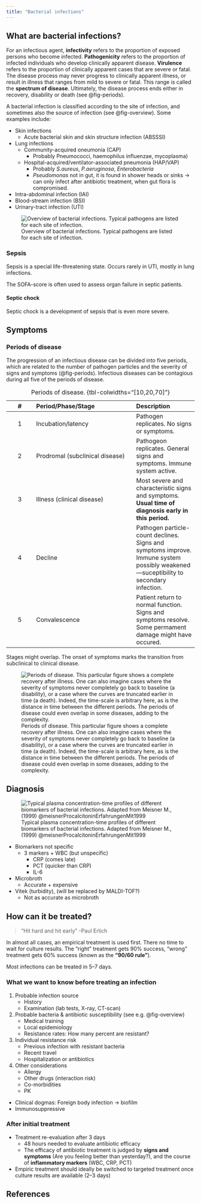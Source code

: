 ```yaml
---
title: "Bacterial infections"
---
```


## What are bacterial infections?

For an infectious agent, **infectivity** refers to the proportion of exposed persons who become infected.
**Pathogenicity** refers to the proportion of infected individuals who develop clinically apparent disease.
**Virulence** refers to the proportion of clinically apparent cases that are severe or fatal.
The disease process may never progress to clinically apparent illness, or result in illness that ranges from mild to severe or fatal. This range is called the **spectrum of disease**.
Ultimately, the disease process ends either in recovery, disability or death (see @fig-periods).

A bacterial infection is classified according to the site of infection, and sometimes also the source of infection (see @fig-overview). Some examples include:

* Skin infections
  * Acute bacterial skin and skin structure infection (ABSSSI)
* Lung infections
  * Community-acquired oneumonia (CAP)
    * Probably Pneumococci, haemophilus influenzae, mycoplasma)
  * Hospital-acquired/ventilator-associated pneumonia (HAP/VAP)
    * Probably *S.aureus*, *P.aeruginosa*, *Enterobacteria*
    * *Pseudomonas* not in gut, it is found in shower heads or sinks -> can only infect after antibiotic treatment, when gut flora is compromised.
* Intra-abdominal infection (IAI)
* Blood-stream infection (BSI)
* Urinary-tract infection (UTI)

![Overview of bacterial infections. Typical pathogens are listed for each site of infection.](images/bac-inf_overview.avif){#fig-overview}

### Sepsis

Sepsis is a special life-threatening state.
Occurs rarely in UTI, mostly in lung infections.

The SOFA-score is often used to assess organ failure in septic patients.

#### Septic chock

Septic chock is a development of sepsis that is even more severe.

## Symptoms

### Periods of disease

The progression of an infectious disease can be divided into five periods, which are related to the number of pathogen particles and the severity of signs and symptoms (@fig-periods).
Infectious diseases can be contagious during all five of the periods of disease.

|   #   | Period/Phase/Stage | Description |
| :---: | :----------------- | :---------- |
|   1   | Incubation/latency | Pathogen replicates. No signs or symptoms. |
|   2   | Prodromal (subclinical disease) | Pathogeon replicates. General signs and symptoms. Immune system active. |
|   3   | Illness (clinical disease) | Most severe and characteristic signs and symptoms. **Usual time of diagnosis early in this period.** |
|   4   | Decline            | Pathogen particle-count declines. Signs and symptoms improve. Immune system possibly weakened---suceptibility to secondary infection. |
|   5   | Convalescence      | Patient return to normal function. Signs and symptoms resolve. Some permament damage might have occured. |

: Periods of disease. {tbl-colwidths="[10,20,70]"}

Stages might overlap.
The onset of symptoms marks the transition from subclinical to clinical disease.

![Periods of disease. This particular figure shows a complete recovery after illness. One can also imagine cases where the severity of symptoms never completely go back to baseline (a disability), or a case where the curves are truncated earlier in time (a death). Indeed, the time-scale is arbitrary here, as is the distance in time between the different periods. The periods of disease could even overlap in some diseases, adding to the complexity.](images/bac-inf_periods.avif){#fig-periods}

## Diagnosis

![Typical plasma concentration-time profiles of different biomarkers of bacterial infections. Adapted from Meisner M., (1999) @meisnerProcalcitoninErfahrungenMit1999](images/bac-inf_biomarkers.avif){#fig-biomarkers}

* Biomarkers not specific
    * 3 markers + WBC (but unspecific)
        * CRP (comes late)
        * PCT (quicker than CRP)
        * IL-6
* Microbroth
    * Accurate + expensive
* Vitek (turbidity), (will be replaced by MALDI-TOF?)
    * Not as accurate as microbroth

## How can it be treated?

> "Hit hard and hit early" -Paul Erlich

In almost all cases, an empirical treatment is used first.
There no time to wait for culture results.
The "right" treatment gets 90% success, "wrong" treatment gets 60% success (known as the **"90/60 rule"**).

Most infections can be treated in 5--7 days.

### What we want to know before treating an infection

1. Probable infection source
    * History
    * Examination (lab tests, X-ray, CT-scan)
2. Probable bacteria & antibiotic susceptibility (see e.g. @fig-overview)
    * Medical training
    * Local epidemiology
    * Resistance rates: How many percent are resistant?
3. Individual resistance risk
    * Previous infection with resistant bacteria
    * Recent travel
    * Hospitalization or antibiotics
4. Other considerations
    * Allergy
    * Other drugs (interaction risk)
    * Co-morbidities
    * PK

* Clinical dogmas: Foreign body infection -> biofilm
* Immunosuppressive

### After initial treatment

* Treatment re-evaluation after 3 days
    * 48 hours needed to evaluate antibiotic efficacy
    * The efficacy of antibiotic treatment is judged by **signs and symptoms** (Are you feeling better than yesterday?), and the course of **inflammatory markers** (WBC, CRP, PCT)
* Empiric treatment should ideally be switched to targeted treatment once culture results are available (2--3 days)

## References

::: {#refs}
:::

